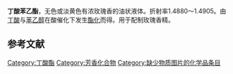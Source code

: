 {{chemref|time=2010-08-09T05:44:24+00:00}}
{{Chembox
| Name = 
| NameEn = Phenethyl butyrate
| ImageFile =  Phenethyl butyrate.png 
|  ImageSize = 
|  ImageAlt = 
| ImageFile1 = 
| IUPACName = 
| IUPACNameZh = 
| OtherNames = 
| Section1 = {{Chembox Identifiers
|   CASNo = 103-52-6
|   CASNo_Ref = {{cascite|correct|CAS}}
|   PubChem = 
|   SMILES = CCCC(=O)OCCc1ccccc1 }}
| Section2 = {{Chembox Properties
|   Formula = 
|   MolarMass = 
|   Appearance = 
|   Density = 0.9905 g·cm<sup>−3</sup>（20 °C）<ref>{{cite journal|journal=Russian Journal of Applied Chemistry|volume=79|issue=3|language=en|issn=1070-4272|date=2006-03|pages=408–410|doi=10.1134/S1070427206030141|url=http://link.springer.com/10.1134/S1070427206030141|title=Synthesis of aromatic alcohols and their alkanoic acid esters|accessdate=2019-12-20|author=M. K. Mamedov}}</ref>
|   MeltingPt = 
|   BoilingPt = {{convert|238|C|K}}<ref>{{cite journal|journal=Journal of Analytical and Applied Pyrolysis|volume=71|issue=1|language=en|date=2004-03|pages=223–311|doi=10.1016/S0165-2370(03)00090-1|url=https://linkinghub.elsevier.com/retrieve/pii/S0165237003000901|title=The pyrolysis of tobacco ingredients|accessdate=2019-12-20|author=Richard R Baker, Louise J Bishop|archive-date=2019-01-18|archive-url=https://web.archive.org/web/20190118184035/https://linkinghub.elsevier.com/retrieve/pii/S0165237003000901|dead-url=no}}</ref>
|   Solubility =  }}
| Section3 = {{Chembox Hazards
|   MainHazards = 
|   FlashPt = 
|   Autoignition =  }}
}}
'''丁酸苯乙酯'''，无色或淡黄色有浓玫瑰香的油状液体。折射率1.4880～1.4905。由[[丁酸|丁酸]]与[[苯乙醇|苯乙醇]]在酸催化下发生[[酯化|酯化]]而得。用于配制玫瑰香精。

==参考文献==
{{reflist}}

[[Category:丁酸酯|Category:丁酸酯]]
[[Category:芳香化合物|Category:芳香化合物]]
[[Category:缺少物质图片的化学品条目|Category:缺少物质图片的化学品条目]]
{{Chem-stub}}